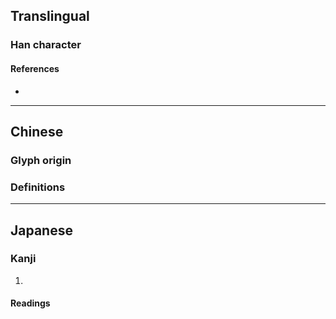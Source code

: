 {{also|彎}}
{{character info/new}}
==Translingual==

===Han character===
{{Han char|rn=57|rad=弓|as=06|sn=9|four=|canj=YCN|ids=⿱亦弓}}

====References====
* {{Han ref|kx=0358.191|hdz=20995.130|uh=5F2F|ud=24367}}

----

==Chinese==

===Glyph origin===
{{Han simp|彎|f=䜌|t=亦}}

===Definitions===
{{zh-see|彎}}

----

==Japanese==
{{ja-kanji forms|弯|彎}}

===Kanji===
{{ja-kanji|grade=|rs=弓06|kyu=彎}}

# {{defn|lang=ja|sort=弓06}}

====Readings====
{{ja-readings
|goon=えん<ゑん
|kanon=わん
|kun=ひ-く
}}